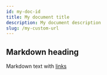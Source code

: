 ---
id: my-doc-id
title: My document title
description: My document description
slug: /my-custom-url
---

## Markdown heading

Markdown text with [links](./home.md)